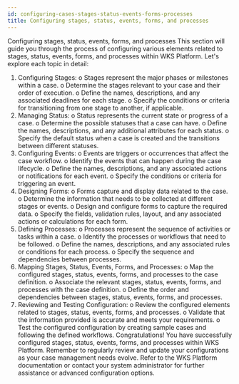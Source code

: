 ```yaml
---
id: configuring-cases-stages-status-events-forms-processes
title: Configuring stages, status, events, forms, and processes
---
```


Configuring stages, status, events, forms, and processes
This section will guide you through the process of configuring various elements related to stages, status, events, forms, and processes within WKS Platform. Let's explore each topic in detail:
1.	Configuring Stages:
o	Stages represent the major phases or milestones within a case.
o	Determine the stages relevant to your case and their order of execution.
o	Define the names, descriptions, and any associated deadlines for each stage.
o	Specify the conditions or criteria for transitioning from one stage to another, if applicable.
2.	Managing Status:
o	Status represents the current state or progress of a case.
o	Determine the possible statuses that a case can have.
o	Define the names, descriptions, and any additional attributes for each status.
o	Specify the default status when a case is created and the transitions between different statuses.
3.	Configuring Events:
o	Events are triggers or occurrences that affect the case workflow.
o	Identify the events that can happen during the case lifecycle.
o	Define the names, descriptions, and any associated actions or notifications for each event.
o	Specify the conditions or criteria for triggering an event.
4.	Designing Forms:
o	Forms capture and display data related to the case.
o	Determine the information that needs to be collected at different stages or events.
o	Design and configure forms to capture the required data.
o	Specify the fields, validation rules, layout, and any associated actions or calculations for each form.
5.	Defining Processes:
o	Processes represent the sequence of activities or tasks within a case.
o	Identify the processes or workflows that need to be followed.
o	Define the names, descriptions, and any associated rules or conditions for each process.
o	Specify the sequence and dependencies between processes.
6.	Mapping Stages, Status, Events, Forms, and Processes:
o	Map the configured stages, status, events, forms, and processes to the case definition.
o	Associate the relevant stages, status, events, forms, and processes with the case definition.
o	Define the order and dependencies between stages, status, events, forms, and processes.
7.	Reviewing and Testing Configuration:
o	Review the configured elements related to stages, status, events, forms, and processes.
o	Validate that the information provided is accurate and meets your requirements.
o	Test the configured configuration by creating sample cases and following the defined workflows.
Congratulations! You have successfully configured stages, status, events, forms, and processes within WKS Platform. Remember to regularly review and update your configurations as your case management needs evolve. Refer to the WKS Platform documentation or contact your system administrator for further assistance or advanced configuration options.
